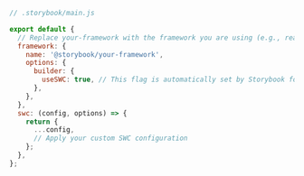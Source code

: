 ```js
// .storybook/main.js

export default {
  // Replace your-framework with the framework you are using (e.g., react-webpack5, vue3-vite)
  framework: {
    name: '@storybook/your-framework',
    options: {
      builder: {
        useSWC: true, // This flag is automatically set by Storybook for all new Webpack5 projects (except Angular) in Storybook 7.6
      },
    },
  },
  swc: (config, options) => {
    return {
      ...config,
      // Apply your custom SWC configuration
    };
  },
};
```
